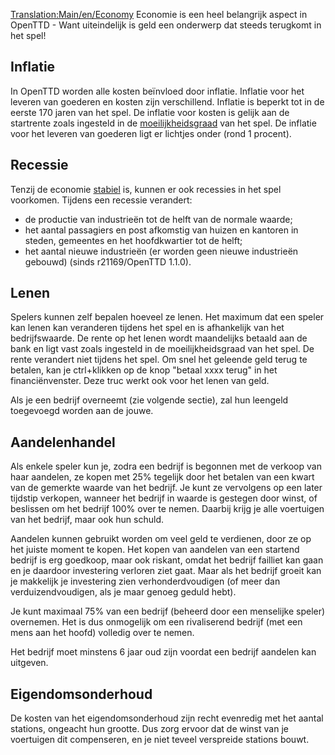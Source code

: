 [[Translation:Main/en/Economy]]{{nl/Inhoudsopgave}}
Economie is een  heel belangrijk aspect in OpenTTD - Want uiteindelijk is geld een onderwerp dat steeds terugkomt in het spel!

==Inflatie==
In OpenTTD worden alle kosten beïnvloed door inflatie. Inflatie voor het leveren van goederen en kosten zijn verschillend. Inflatie is beperkt tot in de eerste 170 jaren van het spel. De inflatie voor kosten is gelijk aan de startrente zoals ingesteld in de [[Main/nl/Moeilijkheidsgraad|moeilijkheidsgraad]] van het spel. De inflatie voor het leveren van goederen ligt er lichtjes onder (rond 1 procent).

==Recessie==
Tenzij de economie [[Main/nl/Moeilijkheidsgraad|stabiel]] is, kunnen er ook recessies in het spel voorkomen. Tijdens een recessie verandert:
* de productie van industrieën tot de helft van de normale waarde;
* het aantal passagiers en post afkomstig van huizen en kantoren in steden, gemeentes en het hoofdkwartier tot de helft;
* het aantal nieuwe industrieën (er worden geen nieuwe industrieën gebouwd) (sinds r21169/OpenTTD 1.1.0).

==Lenen==
Spelers kunnen zelf bepalen hoeveel ze lenen. Het maximum dat een speler kan lenen kan veranderen tijdens het spel en is afhankelijk van het bedrijfswaarde. De rente op het lenen wordt maandelijks betaald aan de bank en ligt vast zoals ingesteld in de moeilijkheidsgraad van het spel. De rente verandert niet tijdens het spel.
Om snel het geleende geld terug te betalen, kan je ctrl+klikken op de knop "betaal xxxx terug" in het financiënvenster. Deze truc werkt ook voor het lenen van geld.

Als je een bedrijf overneemt (zie volgende sectie), zal hun leengeld toegevoegd worden aan de jouwe.

==Aandelenhandel==
Als enkele speler kun je, zodra een bedrijf is begonnen met de verkoop van haar aandelen, ze kopen met 25% tegelijk door het betalen van een kwart van de gemerkte waarde van het bedrijf. Je kunt ze vervolgens op een later tijdstip verkopen, wanneer het bedrijf in waarde is gestegen door winst, of beslissen om het bedrijf 100% over te nemen. Daarbij krijg je alle voertuigen van het bedrijf, maar ook hun schuld.

Aandelen kunnen gebruikt worden om veel geld te verdienen, door ze op het juiste moment te kopen. Het kopen van aandelen van een startend bedrijf is erg goedkoop, maar ook riskant, omdat het bedrijf failliet kan gaan en je daardoor investering verloren ziet gaat. Maar als het bedrijf groeit kan je makkelijk je investering zien verhonderdvoudigen (of meer dan verduizendvoudigen, als je maar genoeg geduld hebt).

Je kunt maximaal 75% van een bedrijf (beheerd door een menselijke speler) overnemen. Het is dus onmogelijk om een rivaliserend bedrijf (met een mens aan het hoofd) volledig over te nemen.

Het bedrijf moet minstens 6 jaar oud zijn voordat een bedrijf aandelen kan uitgeven.

==Eigendomsonderhoud==
De kosten van het eigendomsonderhoud zijn recht evenredig met het aantal stations, ongeacht hun grootte. Dus zorg ervoor dat de winst van je voertuigen dit compenseren, en je niet teveel verspreide stations bouwt.